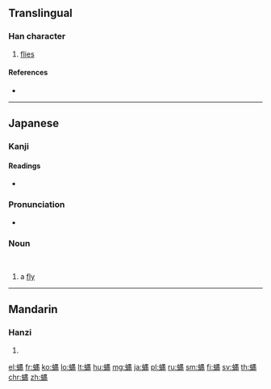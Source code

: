 {{character info/new}}
{{also|蠅}}
==Translingual==

===Han character===
{{Han char|rn=142|rad=虫|as=09|sn=15|four=|canj=LIWLU}}

# [[flies]]

====References====
* {{Han ref|kx=1092.211|hdz=42869.151|uh=877F|ud=34687}}

----

==Japanese==

===Kanji===
{{ja-kanji|grade=uc|rs=虫09|style=s|kyu=蠅}}

====Readings====
* {{ja-readings|goon=[[よう]] (yō)|kun=[[はえ]] (hae)|kanon=[[よう]] (yō)}}

===Pronunciation===
{{wikipedia|lang=ja|ハエ}}
{{ja-kanjitab|yomi=irr|はえ|sort=はい|k1=はい}}
{{ja-kanjitab|yomi=k|はえ}}
{{ja-pron|acc=0|y=k|a=Ja-hae-fly(insect).ogg|はえ}}
*{{hmp|lang=ja|sort=はえ|岩礁}}
{{ja-pron|acc=0|y=i|はい}}

===Noun===
{{ja-noun|kyu=蠅|はえ|ハエ|hhira=はへ}}<br>{{ja-altread|hira=はい|hhira=はひ}}

# a [[fly]] {{gl|insect of the family Muscidae}}

{{cln|ja|basic words|sort=はえ}}
{{C|ja|Dipterans|sort=はえ}}

----

==Mandarin==

===Hanzi===
{{cmn-hanzi|pin=[[yíng]] ([[ying2]])|wg=ying<sup>2</sup>}}

# {{defn|lang=cmn|sort=虫09}}

[[el:蝿]]
[[fr:蝿]]
[[ko:蝿]]
[[lo:蝿]]
[[lt:蝿]]
[[hu:蝿]]
[[mg:蝿]]
[[ja:蝿]]
[[pl:蝿]]
[[ru:蝿]]
[[sm:蝿]]
[[fi:蝿]]
[[sv:蝿]]
[[th:蝿]]
[[chr:蝿]]
[[zh:蝿]]